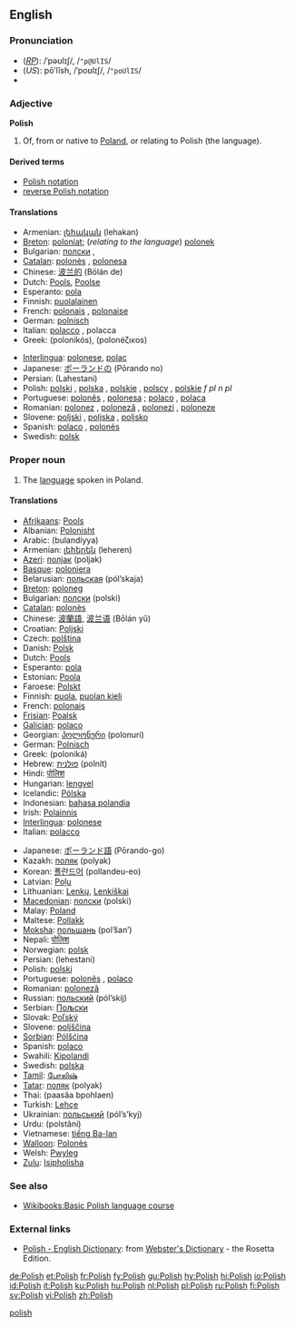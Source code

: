 {{interwiktionary|code=pl}}
{{see|polish}}
==English==
{{wikipedia}}

===Pronunciation===
*(''[[RP]]''): /ˈpəʊlɪʃ/, /<tt>"p@UlIS</tt>/
*(''US''): pōʹlĭsh, /ˈpoʊlɪʃ/, /<tt>"poUlIS</tt>/
*{{audio|en-us-Polish_proper.ogg|Audio (US)}}

===Adjective===
'''Polish'''

# Of, from or native to [[Poland]], or relating to Polish (the language).

====Derived terms====
*[[Polish notation]]
*[[reverse Polish notation]]

====Translations====
{{trans-top|of Poland or its language}}
*Armenian: [[լեհական]] (lehakan)
*[[Breton]]: [[poloniat]]; (''relating to the language'') [[polonek]]
*Bulgarian: [[полски]] {{m}}, {{p}}
*[[Catalan]]: [[polonès]] {{m}}, [[polonesa]] {{f}}
*Chinese: [[波兰的]] (Bōlán de)
*Dutch: [[Pools]], [[Poolse]]
*Esperanto: [[pola]]
*Finnish: [[puolalainen]]
*French: [[polonais]] {{m}}, [[polonaise]] {{f}}
*German: [[polnisch]]
*Italian: [[polacco]] {{m}}, polacca {{f}}
*Greek: {{t+|el|πολωνικός|m|}} (polonikós), {{t-|el|πολωνέζικος|m|}} (polonéζικοs)
{{trans-mid}}
*[[Interlingua]]: [[polonese]], [[polac]]
*Japanese: [[ポーランド]]の (Pōrando no)
*Persian: {{FAchar|[[لهستانی]]}} (Lahestani)
*Polish: [[polski]] {{m}}, [[polska]] {{f}}, [[polskie]] {{n}}, [[polscy]] {{p}}, [[polskie]] ''f pl'' ''n pl''
*Portuguese: [[polonês]] {{m}}, [[polonesa]] {{f}}; [[polaco]] {{m}}, [[polaca]] {{f}}
*Romanian: [[polonez]] {{m}}, [[poloneză]] {{f}}, [[polonezi]] {{p}}, [[poloneze]] {{fpl}}
*Slovene: [[poljski]] {{m}}, [[poljska]] {{f}}, [[poljsko]] {{n}}
*Spanish: [[polaco]] {{m}}, [[polonés]] {{m}}
*Swedish: [[polsk]]
{{trans-bottom}}

===Proper noun===
{{en-noun|-}}

# The [[language]] spoken in Poland.

====Translations====
{{trans-top|the language of Poland}}
*[[Afrikaans]]: [[Pools]]
*Albanian: [[Polonisht]]
*Arabic: {{ARchar|[[بولندية]]}} (bulandíyya) {{f}}
*Armenian: [[լեհերեն]] (leheren)
*[[Azeri]]: [[полјак]] (poljak)
*[[Basque]]: [[poloniera]]
*Belarusian: [[польская]] (pól’skaja)
*[[Breton]]: [[poloneg]] {{m}}
*Bulgarian: [[полски]] (polski)
*[[Catalan]]: [[polonès]]
*Chinese: [[波蘭語]], [[波兰语]] (Bōlán yǔ)
*Croatian: [[Poljski]]
*Czech: [[polština]] {{f}}
*Danish: [[Polsk]]
*Dutch: [[Pools]] {{n}}
*Esperanto: [[pola]]
*Estonian: [[Poola]]
*Faroese: [[Polskt]]
*Finnish: [[puola]], [[puolan kieli]]
*French: [[polonais]] {{m}}
*[[Frisian]]: [[Poalsk]]
*[[Galician]]: [[polaco]]
*Georgian: [[პოლონური]] (polonuri)
*German: [[Polnisch]] {{n}}
*Greek: {{t+|el|πολωνικά|n|p}} (poloniká)
*Hebrew: [[פולנית]] (polnít)
*Hindi: [[पोलिश]]
*Hungarian: [[lengyel]]
*Icelandic: [[Pólska]]
*Indonesian: [[bahasa polandia]]
*Irish: [[Polainnis]]
*[[Interlingua]]: [[polonese]]
*Italian: [[polacco]]
{{trans-mid}}
*Japanese: [[ポーランド語]] (Pōrando-go)
*Kazakh: [[поляк]] (polyak)
*Korean: [[폴란드어]] (pollandeu-eo)
*Latvian: [[Poļu]]
*Lithuanian: [[Lenkų]], [[Lenkiškai]]
*[[Macedonian]]: [[полски]] (polski)
*Malay: [[Poland]]
*Maltese: [[Pollakk]]
*[[Moksha]]: [[польшань]] (pol’šan’)
*Nepali: [[पोलिश]]
*Norwegian: [[polsk]]
*Persian: {{FAchar|[[لهستانی]]}} (lehestani)
*Polish: [[polski]]
*Portuguese: [[polonês]] {{m}}, [[polaco]] {{m}}
*Romanian: [[poloneză]]
*Russian: [[польский]] (pól’skij)
*Serbian: [[Пољски]]
*Slovak: [[Poľský]]
*Slovene: [[poljščina]] {{f}}
*[[Sorbian]]: [[Pólšćina]]
*Spanish: [[polaco]] {{m}}
*Swahili: [[Kipolandi]]
*Swedish: [[polska]]
*[[Tamil]]: [[போலிஷ்]]
*[[Tatar]]: [[поляк]] (polyak)
*Thai: {{THchar|[[ภาษาโปแลนด์]]}} (paasăa bpohlaen)
*Turkish: [[Lehçe]]
*Ukrainian: [[польський]] (pól’s’kyj)
*Urdu: {{URchar|[[پولستاني]]}} (polstâni)
*Vietnamese: [[tiếng Ba-lan]]
*[[Walloon]]: [[Polonès]]
*Welsh: [[Pwyleg]]
*[[Zulu]]: [[Isipholisha]]
{{trans-bottom}}

===See also===
*[[Wikibooks:Basic Polish language course]]

===External links===
*[http://www.websters-online-dictionary.org/definition/Polish-english/ Polish - English Dictionary]: from [http://www.websters-online-dictionary.org/ Webster's Dictionary] - the Rosetta Edition.
{{ethnologue|code=pol}}

[[Category:English heteronyms|polish]]

[[de:Polish]]
[[et:Polish]]
[[fr:Polish]]
[[fy:Polish]]
[[gu:Polish]]
[[hy:Polish]]
[[hi:Polish]]
[[io:Polish]]
[[id:Polish]]
[[it:Polish]]
[[ku:Polish]]
[[hu:Polish]]
[[nl:Polish]]
[[pl:Polish]]
[[ru:Polish]]
[[fi:Polish]]
[[sv:Polish]]
[[vi:Polish]]
[[zh:Polish]]